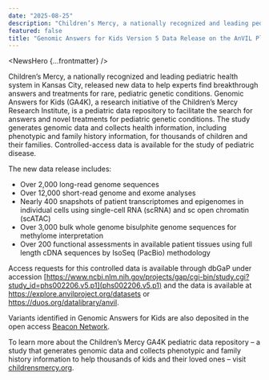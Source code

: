 ```yaml
---
date: "2025-08-25"
description: "Children’s Mercy, a nationally recognized and leading pediatric health system in Kansas City, released new data to help experts find breakthrough answers and treatments for rare, pediatric genetic conditions."
featured: false
title: "Genomic Answers for Kids Version 5 Data Release on the AnVIL Platform"
---
```


<NewsHero {...frontmatter} />

Children’s Mercy, a nationally recognized and leading pediatric health system in Kansas City, released new data to help experts find breakthrough answers and treatments for rare, pediatric genetic conditions. Genomic Answers for Kids (GA4K), a research initiative of the Children’s Mercy Research Institute, is a pediatric data repository to facilitate the search for answers and novel treatments for pediatric genetic conditions. The study generates genomic data and collects health information, including phenotypic and family history information, for thousands of children and their families. Controlled-access data is available for the study of pediatric disease.

The new data release includes:

- Over 2,000 long-read genome sequences
- Over 12,000 short-read genome and exome analyses
- Nearly 400 snapshots of patient transcriptomes and epigenomes in individual cells using single-cell RNA (scRNA) and sc open chromatin (scATAC)
- Over 3,000 bulk whole genome bisulphite genome sequences for methylome interpretation
- Over 200 functional assessments in available patient tissues using full length cDNA sequences by IsoSeq (PacBio) methodology

Access requests for this controlled data is available through dbGaP under accession [https://www.ncbi.nlm.nih.gov/projects/gap/cgi-bin/study.cgi?study_id=phs002206.v5.p1](phs002206.v5.p1) and the data is available at https://explore.anvilproject.org/datasets or https://duos.org/datalibrary/anvil.

Variants identified in Genomic Answers for Kids are also deposited in the open access [Beacon Network](https://beacon-network.org/#/).

To learn more about the Children’s Mercy GA4K pediatric data repository – a study that generates genomic data and collects phenotypic and family history information to help thousands of kids and their loved ones – visit [childrensmercy.org](https://www.childrensmercy.org/).